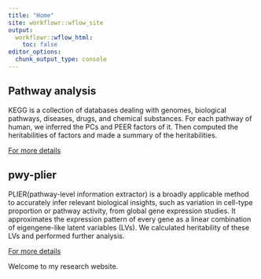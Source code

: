 ```yaml
---
title: "Home"
site: workflowr::wflow_site
output:
  workflowr::wflow_html:
    toc: false
editor_options:
  chunk_output_type: console
---
```


## Pathway analysis
KEGG is a collection of databases dealing with genomes, biological pathways, diseases, drugs, and chemical substances. For each pathway of human, we inferred the PCs and PEER factors of it. Then computed the heritabilities of factors and made a summary of the heritabilities.

[For more details](https://xsun1229.github.io/pathway_analysis/analy.html)

## pwy-plier
PLIER(pathway-level information extractor) is a broadly applicable method to accurately infer relevant biological insights, such as variation in cell-type proportion or pathway activity, from global gene expression studies. It approximates the expression pattern of every gene as a linear combination of eigengene-like latent variables (LVs). We calculated heritability of these LVs and performed further analysis.

[For more details](https://xsun1229.github.io/pathway_analysis/pwy_PLIER.html)


Welcome to my research website.
